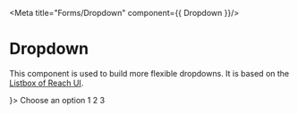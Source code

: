 
<Meta
  title="Forms/Dropdown"
  component={{ Dropdown }}/>

# Dropdown
This component is used to build more flexible dropdowns. It is based on the [Listbox of Reach UI](https://reach.tech/listbox/).

<Canvas withSource="open">
  <Story name="Regular">
    <Dropdown defaultValue='default' arrow={<Icon show={'chevron_down'}/>}>
        <DropdownOption label={"Choose an option"} value='default' disabled>Choose an option</DropdownOption>
        <DropdownOption label={"Option 1"} value='option1'>1</DropdownOption>
        <DropdownOption label={"Option 2"} value='option2'>2</DropdownOption>
        <DropdownOption label={"Option 3"} value='option3'>3</DropdownOption>
    </Dropdown>
  </Story>
</Canvas>
